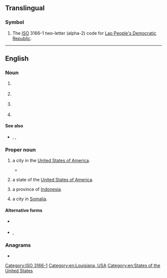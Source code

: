 {{also|Appqendix:Variations of "la"}}
==Translingual==

===Symbol===
{{head|mul|symbol}}

# The [[ISO]] 3166-1 two-letter (alpha-2) code for [[Lao People's Democratic Republic]].

[[Category:ISO 3166-1]]

----

==English==

===Noun===
{{en-noun}}

# {{lb|en|anatomy|medicine}} {{initialism of|[[left]] [[atrium]]|lang=en}}
# {{lb|en|inorganic compound}} {{initialism of|lead arsenate|lang=en}}
# {{lb|en|pharmacology}} {{initialism of|local anesthetic|lang=en}}
# {{initialism of|lateral area|lang=en}}

====See also====
* {{sense|left atrium}} {{l|en|LV}}, {{l|en|RA}}, {{l|en|RV}}

===Proper noun===
{{en-proper noun}}

# {{initialism of|Los Angeles|lang=en|dot=,}} a city in the [[United States of America]].
#* {{quote-video||{{w|Andrea Baker}}|{{w|Totally Spies!}}: Undercover|3|24||{{ux|en|Speaking as an '''LA''' native, this is the longest earthquake I’ve ever felt!}}|role=Clover|episode=Evil Promotion Much?|writers=Robert and Michelle LaMoreaux; Nicole Demerse; Jef Biederman; Richard Clark|network={{w|Teletoon}}|publisher={{w|Marathon Media}}|date=May 1 2005}}
# {{abbreviation of|Louisiana|lang=en|dot=,}} a state of the [[United States of America]].
# {{abbreviation of|Lampung|lang=en|dot=,}} a province of [[Indonesia]].
# {{initialism of|Las Anod|lang=en|dot=,}} a city in [[Somalia]].

====Alternative forms====
* {{sense|Louisiana}} {{l|en|La.}}
* {{sense|Los Angeles}} {{l|en|L.A.}}, {{l|en|L. A.}}

===Anagrams===
* {{anagrams|en|& al.|-al|AL|Al|a.l.|al|al-|al.}}

[[Category:en:Louisiana, USA]]
[[Category:en:States of the United States]]